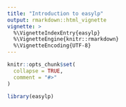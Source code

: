 ```yaml
---
title: "Introduction to easylp"
output: rmarkdown::html_vignette
vignette: >
  %\VignetteIndexEntry{easylp}
  %\VignetteEngine{knitr::rmarkdown}
  %\VignetteEncoding{UTF-8}
---
```


```r
knitr::opts_chunk$set(
  collapse = TRUE,
  comment = "#>"
)
```

```r
library(easylp)
```

```r

```
